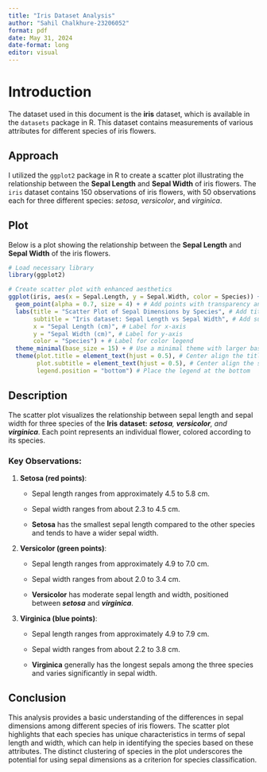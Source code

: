 ```yaml
---
title: "Iris Dataset Analysis"
author: "Sahil Chalkhure-23206052"
format: pdf
date: May 31, 2024
date-format: long
editor: visual
---
```


# Introduction

The dataset used in this document is the **iris** dataset, which is available in the `datasets` package in R. This dataset contains measurements of various attributes for different species of iris flowers.

## Approach

I utilized the `ggplot2` package in R to create a scatter plot illustrating the relationship between the **Sepal Length** and **Sepal Width** of iris flowers. The `iris` dataset contains 150 observations of iris flowers, with 50 observations each for three different species: *setosa*, *versicolor*, and *virginica*.

## Plot

Below is a plot showing the relationship between the **Sepal Length** and **Sepal Width** of the iris flowers.

```r
# Load necessary library
library(ggplot2)

# Create scatter plot with enhanced aesthetics
ggplot(iris, aes(x = Sepal.Length, y = Sepal.Width, color = Species)) + # Define data and aesthetics
  geom_point(alpha = 0.7, size = 4) + # Add points with transparency and size
  labs(title = "Scatter Plot of Sepal Dimensions by Species", # Add title
       subtitle = "Iris dataset: Sepal Length vs Sepal Width", # Add subtitle
       x = "Sepal Length (cm)", # Label for x-axis
       y = "Sepal Width (cm)", # Label for y-axis
       color = "Species") + # Label for color legend
  theme_minimal(base_size = 15) + # Use a minimal theme with larger base font size
  theme(plot.title = element_text(hjust = 0.5), # Center align the title
        plot.subtitle = element_text(hjust = 0.5), # Center align the subtitle
        legend.position = "bottom") # Place the legend at the bottom

```

## **Description**

The scatter plot visualizes the relationship between sepal length and sepal width for three species of the **Iris** **dataset:** ***setosa**, **versicolor**, and **virginica***. Each point represents an individual flower, colored according to its species.

### Key Observations:

1.  **Setosa (red points)**:

    -   Sepal length ranges from approximately 4.5 to 5.8 cm.

    -   Sepal width ranges from about 2.3 to 4.5 cm.

    -   **Setosa** has the smallest sepal length compared to the other species and tends to have a wider sepal width.

2.  **Versicolor (green points)**:

    -   Sepal length ranges from approximately 4.9 to 7.0 cm.

    -   Sepal width ranges from about 2.0 to 3.4 cm.

    -   **Versicolor** has moderate sepal length and width, positioned between ***setosa*** and ***virginica***.

3.  **Virginica (blue points)**:

    -   Sepal length ranges from approximately 4.9 to 7.9 cm.

    -   Sepal width ranges from about 2.2 to 3.8 cm.

    -   **Virginica** generally has the longest sepals among the three species and varies significantly in sepal width.

## **Conclusion**

This analysis provides a basic understanding of the differences in sepal dimensions among different species of iris flowers. The scatter plot highlights that each species has unique characteristics in terms of sepal length and width, which can help in identifying the species based on these attributes. The distinct clustering of species in the plot underscores the potential for using sepal dimensions as a criterion for species classification.
